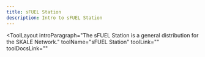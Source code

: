 ```yaml
---
title: sFUEL Station
description: Intro to sFUEL Station
---
```


<ToolLayout
	introParagraph="The sFUEL Station is a general distribution for the SKALE Network."
	toolName="sFUEL Station"
	toolLink=""
	toolDocsLink=""
>
</ToolLayout>